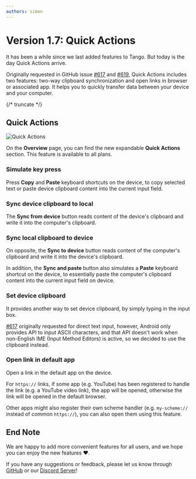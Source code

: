 ```yaml
---
authors: simon
---
```


# Version 1.7: Quick Actions

<head>
  <meta name="fediverse:creator" content="@yumechan@mastodon.social">
</head>

It has been a while since we last added features to Tango. But today is the day Quick Actions arrive.

Originally requested in GitHub issue [#617](https://github.com/yume-chan/ya-webadb/issues/617) and [#619](https://github.com/yume-chan/ya-webadb/issues/619), Quick Actions includes two features: two-way clipboard synchronization and open links in browser or associated app. It helps you to quickly transfer data between your device and your computer.

{/* truncate */}

## Quick Actions

![Quick Actions](quick-actions.png)

On the **Overview** page, you can find the new expandable **Quick Actions** section. This feature is available to all plans.

### Simulate key press

Press **Copy** and **Paste** keyboard shortcuts on the device, to copy selected text or paste device clipboard content into the current input field.

### Sync device clipboard to local

The **Sync from device** button reads content of the device's clipboard and write it into the computer's clipboard.

### Sync local clipboard to device

On opposite, the **Sync to device** button reads content of the computer's clipboard and write it into the device's clipboard.

In addition, the **Sync and paste** button also simulates a **Paste** keyboard shortcut on the device, to essentially paste the computer's clipboard content into the current input field on device.

### Set device clipboard

It provides another way to set device clipboard, by simply typing in the input box.

[#617](https://github.com/yume-chan/ya-webadb/issues/617) originally requested for direct text input, however, Android only provides API to input ASCII characters, and that API doesn't work when non-English IME (Input Method Editors) is active, so we decided to use the clipboard instead.

### Open link in default app

Open a link in the default app on the device.

For `https://` links, if some app (e.g. YouTube) has been registered to handle the link (e.g. a YouTube video link), the app will be opened, otherwise the link will be opened in the default browser.

Other apps might also register their own scheme handler (e.g. `my-scheme://` instead of common `https://`), you can also open them using this feature.

## End Note

We are happy to add more convenient features for all users, and we hope you can enjoy the new features :heart:.

If you have any suggestions or feedback, please let us know through [GitHub](https://github.com/tango-adb/feedback/issues) or our [Discord Server](https://discord.gg/26k3ttC2PN)!
